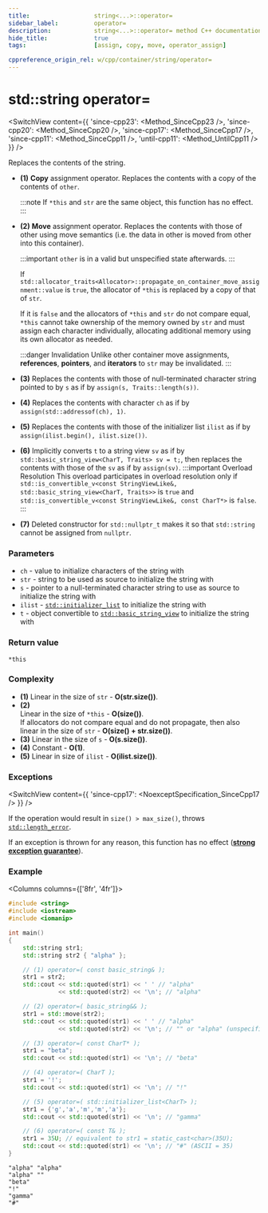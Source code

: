 ```yaml
---
title:					string<...>::operator=
sidebar_label:			operator=
description:			string<...>::operator= method C++ documentation
hide_title:				true
tags:					[assign, copy, move, operator_assign]

cppreference_origin_rel: w/cpp/container/string/operator=
---
```



<!----------------- Codes ---------------------->

<!-- operator_assign() -->


# std::string operator=

<SwitchView content={{
    'since-cpp23': <Method_SinceCpp23 />,
    'since-cpp20': <Method_SinceCpp20 />,
    'since-cpp17': <Method_SinceCpp17 />,
    'since-cpp11': <Method_SinceCpp11 />,
    'until-cpp11': <Method_UntilCpp11 />
}} />

Replaces the contents of the string.

 - **(1)** **Copy** assignment operator. Replaces the contents with a copy of the contents of `other`.

	:::note
	If `*this` and `str` are the same object, this function has no effect.
	:::

 - **(2)** **Move** assignment operator. Replaces the contents with those of other using move semantics (i.e. the data in other is moved from other into this container).

	:::important
	`other` is in a valid but unspecified state afterwards.
	:::

	If `std::allocator_traits<Allocator>::propagate_on_container_move_assignment::value` is `true`, the allocator of `*this` is replaced by a copy of that of `str`.

	If it is `false` and the allocators of `*this` and `str` do not compare equal, `*this` cannot take ownership of the memory owned by `str` and must assign each character individually, allocating additional memory using its own allocator as needed. 

	:::danger Invalidation
	Unlike other container move assignments, **references**, **pointers**, and **iterators** to `str` may be invalidated.
	:::

 - **(3)** Replaces the contents with those of null-terminated character string pointed to by `s` as if by `assign(s, Traits::length(s))`.

 - **(4)** Replaces the contents with character `ch` as if by `assign(std::addressof(ch), 1)`.

 - **(5)** Replaces the contents with those of the initializer list `ilist` as if by `assign(ilist.begin(), ilist.size())`.

 - **(6)** Implicitly converts `t` to a string view `sv` as if by `std::basic_string_view<CharT, Traits> sv = t;`, then replaces the contents with those of the `sv` as if by `assign(sv)`. 
	:::important Overload Resolution
	This overload participates in overload resolution only if `std::is_convertible_v<const StringViewLike&, std::basic_string_view<CharT, Traits>>` is `true` and `std::is_convertible_v<const StringViewLike&, const CharT*>` is `false`.
	:::

 - **(7)** Deleted constructor for `std::nullptr_t` makes it so that `std::string` cannot be assigned from `nullptr`.

### Parameters

 - `ch` - value to initialize characters of the string with
 - `str` - string to be used as source to initialize the string with
 - `s` - pointer to a null-terminated character string to use as source to initialize the string with
 - `ilist` - [`std::initializer_list`](#) to initialize the string with
 - `t` - object convertible to [`std::basic_string_view`](../string_view) to initialize the string with

### Return value

`*this`

### Complexity

 - **(1)** Linear in the size of `str` - **O(str.size())**.
 - **(2)**  
	Linear in the size of `*this` - **O(size())**.  
	If allocators do not compare equal and do not propagate, then also linear in the size of `str` - **O(size() + str.size())**.
 - **(3)** Linear in the size of `s` - **O(s.size())**.
 - **(4)** Constant - **O(1)**.
 - **(5)** Linear in size of `ilist` - **O(ilist.size())**.

### Exceptions

<SwitchView content={{
	'since-cpp17': <NoexceptSpecification_SinceCpp17 />
}} />

If the operation would result in `size() > max_size()`, throws [`std::length_error`](#).

<Since v='cpp11'>

If an exception is thrown for any reason, this function has no effect ([**strong exception guarantee**](#)).

</Since>

### Example

<Columns columns={['8fr', '4fr']}>
<div>

```cpp title='Main.cpp' showLineNumbers
#include <string>
#include <iostream>
#include <iomanip>

int main()
{
    std::string str1;
    std::string str2 { "alpha" };

    // (1) operator=( const basic_string& );
    str1 = str2;
    std::cout << std::quoted(str1) << ' ' // "alpha"
              << std::quoted(str2) << '\n'; // "alpha"

    // (2) operator=( basic_string&& );
    str1 = std::move(str2);
    std::cout << std::quoted(str1) << ' ' // "alpha"
              << std::quoted(str2) << '\n'; // "" or "alpha" (unspecified)

    // (3) operator=( const CharT* );
    str1 = "beta";
    std::cout << std::quoted(str1) << '\n'; // "beta"

    // (4) operator=( CharT );
    str1 = '!';
    std::cout << std::quoted(str1) << '\n'; // "!"

    // (5) operator=( std::initializer_list<CharT> );
    str1 = {'g','a','m','m','a'};
    std::cout << std::quoted(str1) << '\n'; // "gamma"

    // (6) operator=( const T& );
    str1 = 35U; // equivalent to str1 = static_cast<char>(35U);
    std::cout << std::quoted(str1) << '\n'; // "#" (ASCII = 35)
}
```

</div>
<div>

```plaintext title="Output"
"alpha" "alpha"
"alpha" ""
"beta"
"!"
"gamma"
"#"
```

</div>
</Columns>
